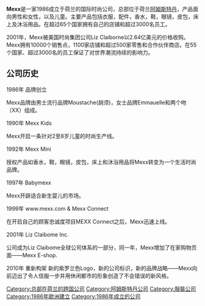 {{NotChineseTitle|time=2015-12-14T04:41:00+00:00}}
{{Unreferenced |time=2009-03-13T13:15:16+00:00 }} 
'''Mexx'''是一家1986成立于荷兰的国际时尚公司，总部位于荷兰[[阿姆斯特丹|阿姆斯特丹]]，产品面向男性和女性，以及儿童。主要产品包括衣服，配件，香水，鞋，眼镜，皮包，床上及沐浴用品。在超过65个国家拥有自己的店铺和超过3000名员工。

2001年，Mexx被美国时尚集团公司Liz Claiborne以2.64亿美元的价格收购。Mexx拥有10000个销售点，1100家店铺和超过500家零售和合作伙伴商店。在55个国家、超过3000名的员工保证了对世界潮流持续的影响力。

== 公司历史 ==
1986年  品牌创立

Mexx品牌由男士流行品牌Moustache(胡须)，女士品牌Emmauelle和两个吻（XX）组成。

1990年 Mexx Kids

Mexx开启一条针对2至8岁儿童的时尚生产线。

1992年 Mexx Mini

授权产品如香水，鞋，眼镜，皮包，床上和沐浴用品将Mexx转变为一个生活时尚品牌。

1997年 Babymexx

Mexx开辟适合新生婴儿的市场。

1999年 www.mexx.com & Mexx Connect

在开启自己的顾客忠诚度项目MEXX Connect之后，Mexx迅速上线。

2001年 Liz Claibome Inc.

公司成为Liz Claibome全球公司体系的一部分，同一年，Mexx增加了在家购物页面——Mexx E-shop.

2010年 重新构架
新的紫罗兰色Logo，新的公司标识，新的品牌战略——Mexx向前迈出了令人信服一步并用休闲都市的形象创造了不会错误的新风格。

{{Company-stub}}
[[Category:总部在荷兰的跨国公司|Category:总部在荷兰的跨国公司]]
[[Category:阿姆斯特丹公司|Category:阿姆斯特丹公司]]
[[Category:服裝公司|Category:服裝公司]]
[[Category:1986年歐洲建立|Category:1986年歐洲建立]]
[[Category:1986年成立的公司|Category:1986年成立的公司]]